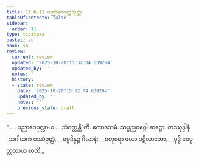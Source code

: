 ```yaml
---
title: 11.6.11 ပညာဝေပုလ္လသုတ္တ
tableOfContents: false
sidebar:
  order: 11
type: tipitaka
basket: su
book: sn
review:
  current: review
  updated: '2025-10-20T15:32:04.639294'
  updated_by: ''
  notes: ''
  history:
  - state: review
    date: '2025-10-20T15:32:04.639294'
    updated_by: ''
    notes: ''
    previous_state: draft
---
```



<DynamicBreadcrumb />


<ReviewStatus review={frontmatter.review} showDetails={true} />

<HypothesisAnnotation frontmatter={frontmatter} />

<Division number="1057" book="sn" e="ch" v="18" p="437">

<Paragraph number="2131" book="sn">
“… . ပညာဝေပုလ္လာယ…  သံဝတ္တန္တီ”တိ.

</Paragraph>
</Division>

<Paragraph number="2132" type="center" book="sn">
ဧကာဒသမံ.



</Paragraph>

<Paragraph number="2133" type="center" book="sn">
သပ္ပညဝဂ္ဂေါ ဆဋ္ဌော.



</Paragraph>

<Paragraph number="2134" type="center" book="sn">
တဿုဒ္ဒါနံ


</Paragraph>

<Paragraph number="2135" type="verses" book="sn">
_သဂါထကံ ဝဿံဝုတ္ထံ,_  
_ဓမ္မဒိန္နဉ္စ ဂိလာနံ;_  
_စတုရော ဖလာ ပဋိလာဘော,_  
_ဝုဒ္ဓိ ဝေပုလ္လတာယ စာတိ._
</Paragraph>